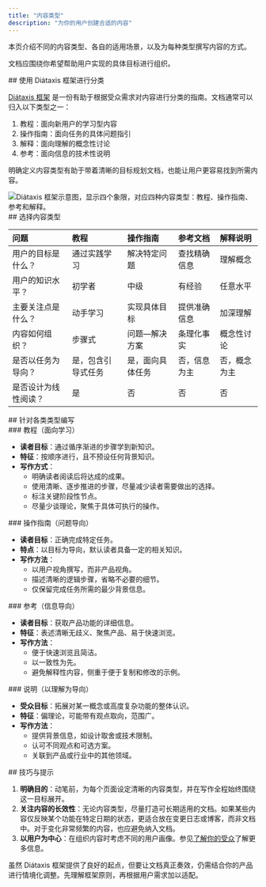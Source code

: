 ```yaml
---
title: "内容类型"
description: "为你的用户创建合适的内容"
---
```


<Tip>
  本页介绍不同的内容类型、各自的适用场景，以及为每种类型撰写内容的方式。
</Tip>

文档应围绕你希望帮助用户实现的具体目标进行组织。

<div id="categorize-using-the-ditaxis-framework">
  ## 使用 Diátaxis 框架进行分类
</div>

[Diátaxis 框架](https://diataxis.fr) 是一份有助于根据受众需求对内容进行分类的指南。文档通常可以归入以下类型之一：

1. 教程：面向新用户的学习型内容
2. 操作指南：面向任务的具体问题指引
3. 解释：面向理解的概念性讨论
4. 参考：面向信息的技术性说明

明确定义内容类型有助于带着清晰的目标规划文档，也能让用户更容易找到所需内容。

<Frame>
  <img src="/images/guides/best-practices/diataxis.webp" alt="Diátaxis 框架示意图，显示四个象限，对应四种内容类型：教程、操作指南、参考和解释。" />
</Frame>

<div id="picking-a-type">
  ## 选择内容类型
</div>

| 问题                          | 教程                 | 操作指南             | 参考文档             | 解释说明             |
|:-----------------------------|:---------------------|:---------------------|:---------------------|:---------------------|
| 用户的目标是什么？            | 通过实践学习         | 解决特定问题         | 查找精确信息         | 理解概念             |
| 用户的知识水平？              | 初学者               | 中级                 | 有经验               | 任意水平             |
| 主要关注点是什么？            | 动手学习             | 实现具体目标         | 提供准确信息         | 加深理解             |
| 内容如何组织？                | 步骤式               | 问题—解决方案        | 条理化事实           | 概念性讨论           |
| 是否以任务为导向？            | 是，包含引导式任务   | 是，面向具体任务     | 否，信息为主         | 否，概念为主         |
| 是否设计为线性阅读？          | 是                   | 否                   | 否                   | 否                   |

<div id="writing-for-each-type">
  ## 针对各类类型编写
</div>

<div id="tutorials-learning-oriented">
  ### 教程（面向学习）
</div>

* **读者目标**：通过循序渐进的步骤学到新知识。
* **特征**：按顺序进行，且不预设任何背景知识。
* **写作方式**：
  * 明确读者阅读后将达成的成果。
  * 使用清晰、逐步推进的步骤，尽量减少读者需要做出的选择。
  * 标注关键阶段性节点。
  * 尽量少谈理论，聚焦于具体可执行的操作。

<div id="how-to-guides-problem-oriented">
  ### 操作指南（问题导向）
</div>

* **读者目标**：正确完成特定任务。
* **特点**：以目标为导向，默认读者具备一定的相关知识。
* **写作方法**：
  * 以用户视角撰写，而非产品视角。
  * 描述清晰的逻辑步骤，省略不必要的细节。
  * 仅保留完成任务所需的最少背景信息。

<div id="reference-information-oriented">
  ### 参考（信息导向）
</div>

* **读者目标**：获取产品功能的详细信息。
* **特征**：表述清晰无歧义、聚焦产品、易于快速浏览。
* **写作方法**：
  * 便于快速浏览且简洁。
  * 以一致性为先。
  * 避免解释性内容，侧重于便于复制和修改的示例。

<div id="explanation-understanding-oriented">
  ### 说明（以理解为导向）
</div>

* **受众目标**：拓展对某一概念或高度复杂功能的整体认识。
* **特征**：偏理论，可能带有观点取向，范围广。
* **写作方法**：
  * 提供背景信息，如设计取舍或技术限制。
  * 认可不同观点和可选方案。
  * 关联到产品或行业中的其他领域。

<div id="tips-and-tricks">
  ## 技巧与提示
</div>

1. **明确目的**：动笔前，为每个页面设定清晰的内容类型，并在写作全程始终围绕这一目标展开。
2. **关注内容的长效性**：无论内容类型，尽量打造可长期适用的文档。如果某些内容仅反映某个功能在特定日期的状态，更适合放在变更日志或博客，而非文档中。对于变化非常频繁的内容，也应避免纳入文档。
3. **以用户为中心**：在组织内容时考虑不同的用户画像。参见[了解你的受众](/zh/guides/understand-your-audience)了解更多信息。

虽然 Diátaxis 框架提供了良好的起点，但要让文档真正奏效，仍需结合你的产品进行情境化调整。先理解框架原则，再根据用户需求加以适配。